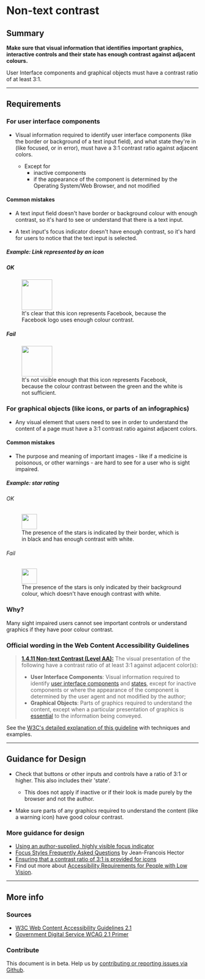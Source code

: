 
# Non-text contrast

## Summary

**Make sure that visual information that identifies important graphics, interactive controls and their **state** has enough contrast against adjacent colours.**

User Interface components and graphical objects must have a contrast ratio of at least 3:1.

---

## Requirements

### For user interface components

- Visual information required to identify user interface components (like the border or background of a text input field), and what state they're in (like focused, or in error), must have a 3:1 contrast ratio against adjacent colors.

  - Except for
    - inactive components
    - if the appearance of the component is determined by the Operating System/Web Browser, and not modified

#### Common mistakes

- A text input field doesn't have border or background colour with enough contrast, so it's hard to see or understand that there is a text input.

- A text input's focus indicator doesn't have enough contrast, so it's hard for users to notice that the text input is selected.

##### Example: Link represented by an icon

##### OK

<figure>
  <img src="../assets/icon_1411_success.png" height="80">
  <caption><div>It's clear that this icon represents Facebook, because the Facebook logo uses enough colour contrast.</div></caption>
</figure>

##### Fail

<figure>
  <img src="../assets/icon_1411_fail.png" height="80">
  <caption><div>It's not visible enough that this icon represents Facebook, because the colour contrast between the green and the white is not sufficient.</div></caption>
</figure>

### For graphical objects (like icons, or parts of an infographics)

- Any visual element that users need to see in order to understand the content of a page must have a 3:1 contrast ratio against adjacent colors.

#### Common mistakes

- The purpose and meaning of important images - like if a medicine is poisonous, or other warnings - are hard to see for a user who is sight impaired.

##### Example: star rating

###### OK

<figure>
  <img src="../assets/star_rating_1411_success.png" height="40">
  <caption><div>The presence of the stars is indicated by their border, which is in black and has enough contrast with white.</div></caption>
</figure>

###### Fail

<figure>
  <img src="../assets/star_rating_1411_fail.png" height="40">
  <caption><div>The presence of the stars is only indicated by their background colour, which doesn't have enough contrast with white.</div></caption>
</figure>

### Why?

Many sight impaired users cannot see important controls or understand graphics if they have poor colour contrast.

### Official wording in the Web Content Accessibility Guidelines

> [**1.4.11 Non-text Contrast (Level AA):**](https://www.w3.org/TR/UNDERSTANDING-WCAG20/content-structure-separation-programmatic.html) The visual presentation of the following have a contrast ratio of at least 3:1 against adjacent color(s):
>
> - **User Interface Components**: Visual information required to identify [user interface components](https://www.w3.org/WAI/WCAG21/Understanding/non-text-contrast.html#dfn-user-interface-component) and [states](https://www.w3.org/WAI/WCAG21/Understanding/non-text-contrast.html#dfn-state), except for inactive components or where the appearance of the component is determined by the user agent and not modified by the author;
> - **Graphical Objects**: Parts of graphics required to understand the content, except when a particular presentation of graphics is [essential](https://www.w3.org/WAI/WCAG21/Understanding/non-text-contrast.html#dfn-essential) to the information being conveyed.

See the [W3C's detailed explanation of this guideline](https://www.w3.org/TR/UNDERSTANDING-WCAG20/content-structure-separation-programmatic.html) with techniques and examples.

---

## Guidance for Design

- Check that buttons or other inputs and controls have a ratio of 3:1 or higher. This also includes their 'state'.

  - This does not apply if inactive or if their look is made purely by the browser and not the author.

- Make sure parts of any graphics required to understand the content (like a warning icon) have good colour contrast.

### More guidance for design

- [Using an author-supplied, highly visible focus indicator](https://www.w3.org/WAI/WCAG21/Techniques/general/G195)
- [Focus Styles Frequently Asked Questions](https://docs.google.com/document/d/1I9AvA3cPDlNdNpBZ1Kotk0CRLjL4aNe5Fkjs6S61nBI/edit?usp=sharing) by Jean-Francois Hector
- [Ensuring that a contrast ratio of 3:1 is provided for icons](https://www.w3.org/WAI/WCAG21/Techniques/general/G207)
- Find out more about [Accessibility Requirements for People with Low Vision](http://w3c.github.io/low-vision-a11y-tf/requirements.html).

---

## More info

### Sources

- [W3C Web Content Accessibility Guidelines 2.1](https://www.w3.org/TR/WCAG21/)
- [Government Digital Service WCAG 2.1 Primer](https://alphagov.github.io/wcag-primer/)

### Contribute

This document is in beta. Help us by [contributing or reporting issues via Github](https://github.com/web-accessibility-io/web-accessibility.io).
